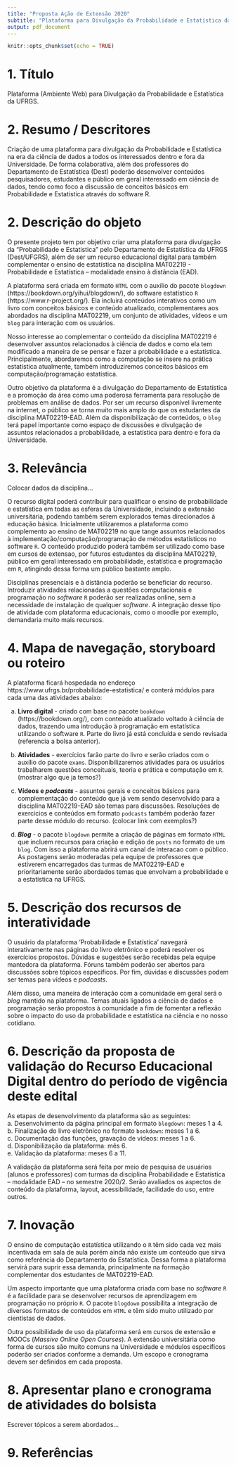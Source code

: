 ```yaml
---
title: "Proposta Ação de Extensão 2020"
subtitle: "Plataforma para Divulgação da Probabilidade e Estatística da UFRGS"
output: pdf_document
---
```


```r
knitr::opts_chunk$set(echo = TRUE)
```

# 1. Título
Plataforma (Ambiente Web) para Divulgação da Probabilidade e Estatística da UFRGS.


# 2. Resumo / Descritores
Criação de uma plataforma para divulgação da Probabilidade e Estatística na era 
da ciência de dados a todos os interessados dentro e fora da Universidade. De 
forma colaborativa, além dos professores do Departamento de Estatística (Dest) 
poderão desenvolver conteúdos pesquisadores, estudantes e público em geral 
interessado em ciência de dados, tendo como foco a discussão de conceitos 
básicos em Probabilidade e Estatistica através do software R.


# 2. Descrição do objeto
O presente projeto tem por objetivo criar uma plataforma para divulgação da 
"Probabilidade e Estatistica" pelo Departamento de Estatística da UFRGS 
(Dest/UFGRS), além de ser um recurso educacional digital para também 
complementar o ensino de estatística na disciplina MAT02219 - Probabilidade 
e Estatística – modalidade ensino à distância (EAD).

A plataforma será criada em formato `HTML` com o auxílio do pacote `blogdown` 
(https://bookdown.org/yihui/blogdown/), do software estatístico `R` 
(https://www.r-project.org/). Ela incluirá conteúdos interativos como um livro 
com conceitos básicos e conteúdo atualizado, complementares aos abordados na 
disciplina MAT02219, um conjunto de atividades, vídeos e um `blog` para 
interação com os usuários. 

Nosso interesse ao complementar o conteúdo da disciplina MAT02219 é desenvolver 
assuntos relacionados à ciência de dados e como ela tem modificado a maneira de 
se pensar e fazer a probabilidade e a estatística. Principalmente, abordaremos 
como a computação se insere na prática estatística atualmente, também 
introduziremos conceitos básicos em computação/programação estatística.

Outro objetivo da plataforma é a divulgação do Departamento de Estatística e a 
promoção da área como uma poderosa ferramenta para resolução de problemas em 
análise de dados. Por ser um recurso disponível livremente na internet, o 
público se torna muito mais amplo do que os estudantes da disciplina MAT02219-EAD.
Além da disponibilização de conteúdos, o `blog` terá papel importante como 
espaço de discussões e divulgação de assuntos relacionados a probabilidade, a 
estatística para dentro e fora da Universidade.


# 3. Relevância
Colocar dados da disciplina...

O recurso digital poderá contribuir para qualificar o ensino de probabilidade e 
estatística em todas as esferas da Universidade, incluindo a extensão 
universitária, podendo também serem explorados temas direcionados à educação 
básica. Inicialmente utilizaremos a plataforma como complemento ao ensino de 
MAT02219 no que tange assuntos relacionados à implementação/computação/programação 
de métodos estatísticos no software `R`. O conteúdo produzido poderá também ser 
utilizado como base em cursos de extensao, por futuros estudantes da disciplina 
MAT02219, público em geral interessado em probabilidade, estatística e 
programação em `R`, atingindo dessa forma um público bastante amplo.

Disciplinas presenciais e à distância poderão se beneficiar do recurso. 
Introduzir atividades relacionadas a questões computacionais e programação 
no *software* `R` poderão ser realizadas online, sem a necessidade de instalação 
de qualquer *software*. A integração desse tipo de atividade com plataforma 
educacionais, como o moodle por exemplo, demandaria muito mais recursos.



# 4. Mapa de navegação, storyboard ou roteiro
A plataforma ficará hospedada no endereço https://www.ufrgs.br/probabilidade-estatistica/ 
e conterá módulos para cada uma das atividades abaixo:

a. **Livro digital** - criado com base no pacote `bookdown` (https://bookdown.org/), 
com conteúdo atualizado voltado à ciência de dados, trazendo uma introdução à 
programação em estatística utilizando o software `R`. Parte do livro já está 
concluída e sendo revisada (referencia a bolsa anterior).

b. **Atividades** - exercícios farão parte do livro e serão criados com o auxílio 
do pacote `exams`. Disponibilizaremos atividades para os usuários trabalharem questões 
conceituais, teoria e prática e computação em `R`. (mostrar algo que ja temos?)

c. **Vídeos e *podcasts* ** - assuntos gerais e conceitos básicos para 
complementação do conteúdo que já vem sendo desenvolvido para a disciplina 
MAT02219-EAD são temas para discussões. Resoluções de exercícios e conteúdos 
em formato `podcasts` também poderão fazer parte desse módulo do recurso. 
(colocar link com exemplos?)

d. ***Blog*** - o pacote `blogdown` permite a criação de páginas em formato 
`HTML` que incluem recursos para criação e edição de `posts` no formato de 
um `blog`. Com isso a plataforma abrirá um canal de interacao com o público. 
As postagens serão moderadas pela equipe de professores que estiverem 
encarregados das turmas de MAT02219-EAD e prioritariamente serão abordados 
temas que envolvam a probabilidade e a estatística na UFRGS.



# 5. Descrição dos recursos de interatividade
O usuário da plataforma 'Probabilidade e Estatística' navegará interativamente 
nas páginas do livro eletrônico e poderá resolver os exercícios propostos. 
Dúvidas e sugestões serão recebidas pela equipe mantedora da plataforma. Fóruns 
também poderão ser abertos para discussões sobre tópicos específicos. Por fim, 
dúvidas e discussões podem ser temas para vídeos e *podcasts*.

Além disso, uma maneira de interação com a comunidade em geral será o *blog* 
mantido na plataforma. Temas atuais ligados a ciência de dados e programação 
serão propostos à comunidade a fim de fomentar a reflexão sobre o impacto do 
uso da probabilidade e estatística na ciência e no nosso cotidiano.


# 6. Descrição da proposta de validação do Recurso Educacional Digital dentro do período de vigência deste edital
As etapas de desenvolvimento da plataforma são as seguintes:  
a. Desenvolvimento da página principal em formato `blogdown`: meses 1 a 4.  
b. Finalização do livro eletrônico no formato `bookdown`: meses 1 a 6.  
c. Documentação das funções, gravação de vídeos: meses 1 a 6.  
d. Disponibilização da plataforma: mês 6.  
e. Validação da plataforma: meses 6 a 11.

A validação da plataforma será feita por meio de pesquisa de usuários (alunos e professores) com turmas da disciplina Probabilidade e Estatística – modalidade EAD – no semestre 2020/2. Serão avaliados os aspectos de conteúdo da plataforma, layout, acessibilidade, facilidade do uso, entre outros. 


# 7. Inovação
O ensino de computação estatística utilizando o `R` têm sido cada vez mais 
incentivada em sala de aula porém ainda não existe um conteúdo que sirva como 
referência do Departamento do Estatística. Dessa forma a plataforma servirá 
para suprir essa demanda, principalmente na formação complementar dos estudantes 
de MAT02219-EAD.

Um aspecto importante que uma plataforma criada com base no *software* `R` é a 
facilidade para se desenvolver recursos de aprendizagem em programação no próprio 
`R`. O pacote `blogdown` possibilita a integração de diversos formatos de 
conteúdos em `HTML` e têm sido muito utilizado por cientistas de dados. 

Outra possibilidade de uso da plataforma será em cursos de extensão e MOOCs 
(*Massive Online Open Courses*). A extensão universitária como forma de cursos 
são muito comuns na Universidade e módulos específicos poderão ser criados 
conforme a demanda. Um escopo e cronograma devem ser definidos em cada 
proposta.



# 8. Apresentar plano e cronograma de atividades do bolsista 
Escrever tópicos a serem abordados...  


# 9. Referências




